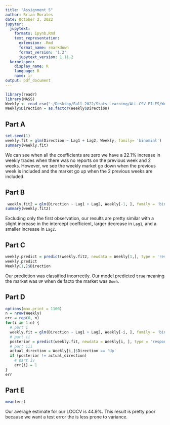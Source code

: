 ```yaml
---
title: "Assignment 5"
author: Brian Morales
date: October 2, 2022
jupyter:
  jupytext:
    formats: ipynb,Rmd
    text_representation:
      extension: .Rmd
      format_name: rmarkdown
      format_version: '1.2'
      jupytext_version: 1.11.2
  kernelspec:
    display_name: R
    language: R
    name: ir
output: pdf_document
---
```


```r
library(readr)
library(MASS)
Weekly <- read_csv("~/Desktop/Fall-2022/Stats-Learning/ALL-CSV-FILES/Weekly.csv", show_col_types = FALSE)
Weekly$Direction = as.factor(Weekly$Direction)
```

## Part A

```r
set.seed(1)
weekly.fit = glm(Direction ~ Lag1 + Lag2, Weekly, family= 'binomial')
summary(weekly.fit)
```

We can see when all the coefficients are zero we have a $22.1\%$ increase in weekly trades when there was no reports on the previous week and 2 weeks. However, we see the weekly market go down when the previous week is included and the market go up when the 2 previous weeks are included.

## Part B

```r
 weekly.fit2 = glm(Direction ~ Lag1 + Lag2, Weekly[-1, ], family = 'binomial')
summary(weekly.fit2)
```

Excluding only the first observation, our results are pretty similar with a slight increase in the intercept coefficient, larger decrease in `Lag1`, and a smaller increase in `Lag2`.

## Part C

```r
weekly.predict = predict(weekly.fit2, newdata = Weekly[1,], type = 'response') > 0.5
weekly.predict
Weekly[1,]$Direction
```

Our prediction was classified incorrectly. Our model predicted `true` meaning the market was `UP` when de facto the market was `Down`.

## Part D

```r
options(max.print = 1100)     
n = nrow(Weekly)
err = rep(0, n)
for(i in 1:n) {
  # part i
  weekly.fit = glm(Direction ~ Lag1 + Lag2, Weekly[-i, ], family = 'binomial')
  # part ii
  posterior = predict(weekly.fit, newdata = Weekly[i, ], type = 'response') > 0.5
  # part iii
  actual_direction = Weekly[i,]$Direction == 'Up'
  if (posterior != actual_direction)
    # part iv
    err[i] = 1
}
err
```

## Part E

```r
mean(err)
```

Our average estimate for our LOOCV is $44.9\%$. This result is pretty poor because we want a test error the is less prone to variance.
